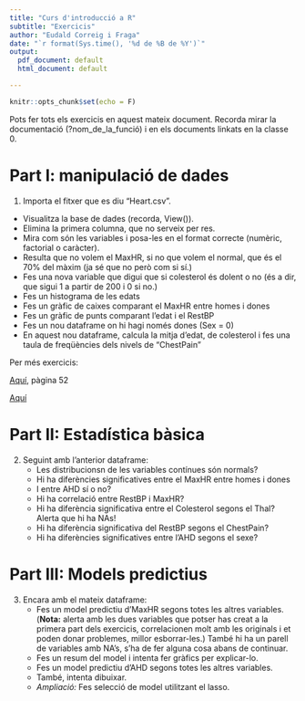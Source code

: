 ```yaml
---
title: "Curs d'introducció a R"
subtitle: "Exercicis"
author: "Eudald Correig i Fraga"
date: "`r format(Sys.time(), '%d de %B de %Y')`"
output:
  pdf_document: default
  html_document: default

---
```


```r
knitr::opts_chunk$set(echo = F)
```

Pots fer tots els exercicis en aquest mateix document. Recorda mirar la documentació (?nom_de_la_funció) i en els documents linkats en la classe 0.

# Part I: manipulació de dades

1. Importa el fitxer que es diu "Heart.csv". 

  - Visualitza la base de dades (recorda, View()).
  - Elimina la primera columna, que no serveix per res.
  - Mira com són les variables i posa-les en el format correcte (numèric, factorial o caràcter).
  - Resulta que no volem el MaxHR, si no que volem el normal, que és el 70% del màxim (ja sé que no però com si sí.)
  - Fes una nova variable que digui que si colesterol és dolent o no (és a dir, que sigui 1 a partir de 200 i 0 si no.)
  - Fes un histograma de les edats
  - Fes un gràfic de caixes comparant el MaxHR entre homes i dones
  - Fes un gràfic de punts comparant l'edat i el RestBP
  - Fes un nou dataframe on hi hagi només dones (Sex = 0)
  - En aquest nou dataframe, calcula la mitja d'edat, de colesterol i fes una taula de freqüències dels nivels de "ChestPain"

Per més exercicis:

[Aquí](http://www-bcf.usc.edu/~gareth/ISL/ISLR%20Seventh%20Printing.pdf), pàgina 52

[Aquí](http://rstatistics.net/r-lang-practice-exercises-level-1-beginners/)

# Part II: Estadística bàsica

2. Seguint amb l'anterior dataframe:
    - Les distribucionsn de les variables contínues són normals?
    - Hi ha diferències significatives entre el MaxHR entre homes i dones
    - I entre AHD sí o no?
    - Hi ha correlació entre RestBP i MaxHR?
    - Hi ha diferència significativa entre el Colesterol segons el Thal? Alerta que hi ha NAs!
    - Hi ha diferència significativa del RestBP segons el ChestPain?
    - Hi ha diferències significatives entre l'AHD segons el sexe?
    

# Part III: Models predictius

3. Encara amb el mateix dataframe:
    - Fes un model predictiu d'MaxHR segons totes les altres variables. (**Nota:** alerta amb les dues variables que potser has creat a la primera part dels exercicis, correlacionen molt amb les originals i et poden donar problemes, millor esborrar-les.) També hi ha un parell de variables amb NA's, s'ha de fer alguna cosa abans de continuar.
    - Fes un resum del model i intenta fer gràfics per explicar-lo.
    - Fes un model predictiu  d'AHD segons totes les altres variables.
    - També, intenta dibuixar.
    - *Ampliació:* Fes selecció de model utilitzant el lasso.